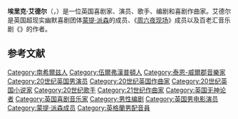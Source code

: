{{noteTA
|T=zh-cn:埃里克·艾德尔; zh-tw:艾瑞克·愛都;
|1=zh-cn:埃里克·艾德尔; zh-tw:艾瑞克·愛都;
|2=zh-cn:达勒姆; zh-hk:對衡; zh-tw:達拉謨;
|3=zh-cn:蒙提·派森; zh-tw:蒙提·派森; zh-hk:踎低噴飯;
}}
{{Infobox entertainer
| name            = 埃里克·艾德尔
| type            = 男艺人
| foreign_name    = Eric Idle
| image           = Eric Idle.jpg
| caption         = 艾德尔在美国[[佛蒙特州|佛蒙特州]][[拉特蘭市_(佛蒙特州)|拉特兰市]]的一场演出后（2003年）
| birth_name      =
| birth_date      = {{Birth date and age|df=yes|1943|3|29}}
| birth_place     = 英国[[达勒姆郡|达勒姆郡]][[南希尔兹|南希尔兹]]
| other_names     =
| occupation      = 演员、喜剧家、歌手、编剧
| alma_mater      = [[剑桥大学彭布罗克学院|剑桥大学彭布罗克学院]]
| years_active    = 1967年至今
| religion        = 无<ref>{{Cite web |url=http://www.ericidle.com/blog/?m=201111 |title=存档副本 |access-date=2015-02-26 |archive-date=2017-06-19 |archive-url=https://web.archive.org/web/20170619172526/http://www.ericidle.com/blog/?m=201111 |dead-url=no }}</ref>
| parents = Nora Barron Idle <br/> Ernest Idle
| spouse          = {{marriage|{{link-en|琳恩·阿什利|Lyn Ashley}}|1969|1975|reason=divorced}}<br/>{{marriage|Tania Kosevich|1981}}
| children = Carey（1973出生）<br/>Lily（1990出生）
| famous_works    = [[蒙提·派森|蒙提·派森]]<br />{{link-en|撸头士|The Rutles}}<br />《{{link-en|火腿骑士|Spamalot}}》
| website         ={{url|ericidle.com/}}
| notable_instruments      = 歌唱、吉他、钢琴
}}

'''埃里克·艾德尔'''（{{lang-en|Eric Idle}}，{{bd|1943年|3月29日|}}）是一位英国喜剧家、演员、歌手、编剧和喜剧作曲家。艾德尔是英国超现实幽默喜剧团体[[蒙提·派森|蒙提·派森]]的成员、《[[周六夜现场|周六夜现场]]》{{link-en|撸头士|The Rutles}}成员以及百老汇音乐剧《{{link-en|火腿骑士|Spamalot}}》的作者。

== 参考文献 ==
{{reflist}}

{{Authority control}}
{{DEFAULTSORT:Idle, Eric}}
[[Category:南希爾兹人|Category:南希爾兹人]]
[[Category:伍爾弗漢普頓人|Category:伍爾弗漢普頓人]]
[[Category:泰恩-威爾郡音樂家|Category:泰恩-威爾郡音樂家]]
[[Category:20世纪英国男演员|Category:20世纪英国男演员]]
[[Category:20世纪英国作曲家|Category:20世纪英国作曲家]]
[[Category:20世纪英国小说家|Category:20世纪英国小说家]]
[[Category:20世纪歌手|Category:20世纪歌手]]
[[Category:21世纪作曲家|Category:21世纪作曲家]]
[[Category:英国无神论者|Category:英国无神论者]]
[[Category:英国喜剧音乐家|Category:英国喜剧音乐家]]
[[Category:男性编剧|Category:男性编剧]]
[[Category:英国男电影演员|Category:英国男电影演员]]
[[Category:蒙提·派森成员|Category:蒙提·派森成员]]
[[Category:英格蘭男配音員|Category:英格蘭男配音員]]
{{UK-bio-stub}}